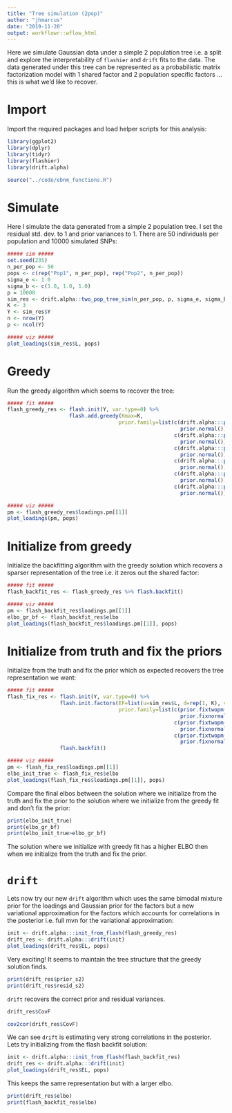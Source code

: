 ```yaml
---
title: "Tree simulation (2pop)"
author: "jhmarcus"
date: "2019-11-20"
output: workflowr::wflow_html
---
```


Here we simulate Gaussian data under a simple 2 population tree i.e. a split and explore the interpretability of `flashier` and `drift` fits to the data. The data generated under this tree can be represented as a probabilistic matrix factorization model with 1 shared factor and 2 population specific factors ... this is what we'd like to recover.

# Import

Import the required packages and load helper scripts for this analysis:

```r
library(ggplot2)
library(dplyr)
library(tidyr)
library(flashier)
library(drift.alpha)

source("../code/ebnm_functions.R")
```

# Simulate

Here I simulate the data generated from a simple 2 population tree. I set the residual std. dev. to 1 and prior variances to 1. There are 50 individuals per population and 10000 simulated SNPs:

```r
##### sim ##### 
set.seed(235)
n_per_pop <- 50
pops <- c(rep("Pop1", n_per_pop), rep("Pop2", n_per_pop))
sigma_e <- 1.0
sigma_b <- c(1.0, 1.0, 1.0)
p = 10000
sim_res <- drift.alpha::two_pop_tree_sim(n_per_pop, p, sigma_e, sigma_b)
K <- 3
Y <- sim_res$Y
n <- nrow(Y)
p <- ncol(Y)

##### viz ##### 
plot_loadings(sim_res$L, pops)
```

# Greedy

Run the greedy algorithm which seems to recover the tree:

```r
##### fit ##### 
flash_greedy_res <- flash.init(Y, var.type=0) %>%
                    flash.add.greedy(Kmax=K,
                                    prior.family=list(c(drift.alpha:::prior.bimodal(), 
                                                        prior.normal()), 
                                                      c(drift.alpha:::prior.bimodal(), 
                                                        prior.normal()),
                                                      c(drift.alpha:::prior.bimodal(), 
                                                        prior.normal()),
                                                      c(drift.alpha:::prior.bimodal(), 
                                                        prior.normal()),
                                                      c(drift.alpha:::prior.bimodal(), 
                                                        prior.normal()),
                                                      c(drift.alpha:::prior.bimodal(), 
                                                        prior.normal())))

##### viz ##### 
pm <- flash_greedy_res$loadings.pm[[1]] 
plot_loadings(pm, pops)
```

# Initialize from greedy

Initialize the backfitting algorithm with the greedy solution which recovers a sparser representation of the tree i.e. it zeros out the shared factor:

```r
##### fit ##### 
flash_backfit_res <- flash_greedy_res %>% flash.backfit()

##### viz ##### 
pm <- flash_backfit_res$loadings.pm[[1]] 
elbo_gr_bf <- flash_backfit_res$elbo
plot_loadings(flash_backfit_res$loadings.pm[[1]], pops)
```

# Initialize from truth and fix the priors

Initialize from the truth and fix the prior which as expected recovers the tree representation we want:

```r
##### fit ##### 
flash_fix_res <- flash.init(Y, var.type=0) %>%
                 flash.init.factors(EF=list(u=sim_res$L, d=rep(1, K), v=sim_res$F), 
                                    prior.family=list(c(prior.fixtwopm(pi = c(0.0, 1.0)), 
                                                        prior.fixnormal()), 
                                                      c(prior.fixtwopm(pi = c(.5, .5)), 
                                                        prior.fixnormal()),
                                                      c(prior.fixtwopm(pi = c(.5, .5)), 
                                                        prior.fixnormal()))) %>%
                 flash.backfit()

##### viz ##### 
pm <- flash_fix_res$loadings.pm[[1]] 
elbo_init_true <- flash_fix_res$elbo
plot_loadings(flash_fix_res$loadings.pm[[1]], pops)
```

Compare the final elbos between the solution where we initialize from the truth and fix the prior to the solution where we initialize from the greedy fit and don't fix the prior:

```r
print(elbo_init_true)
print(elbo_gr_bf)
print(elbo_init_true>elbo_gr_bf)
```

The solution where we initialize with greedy fit has a higher ELBO then when we initialize from the truth and fix the prior.

# `drift`

Lets now try our new `drift` algorithm which uses the same bimodal mixture prior for the loadings and Gaussian prior for the factors but a new variational approximation for the factors which accounts for correlations in the posterior i.e. full mvn for the variational approximation:

```r
init <- drift.alpha:::init_from_flash(flash_greedy_res)
drift_res <- drift.alpha:::drift(init)
plot_loadings(drift_res$EL, pops)
```

Very exciting! It seems to maintain the tree structure that the greedy solution finds.

```r
print(drift_res$prior_s2)
print(drift_res$resid_s2)
```

`drift` recovers the correct prior and residual variances.

```r
drift_res$CovF
```

```r
cov2cor(drift_res$CovF)
```

We can see `drift` is estimating very strong correlations in the posterior. Lets try initializing from the flash backfit solution:

```r
init <- drift.alpha:::init_from_flash(flash_backfit_res)
drift_res <- drift.alpha:::drift(init)
plot_loadings(drift_res$EL, pops)
```

This keeps the same representation but with a larger elbo.

```r
print(drift_res$elbo)
print(flash_backfit_res$elbo)
```